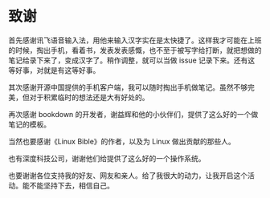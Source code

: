 # 致谢

首先感谢讯飞语音输入法，用他来输入汉字实在是太快捷了。这样我才可能在上班的时候，掏出手机，看着书，发表发表感慨，也不至于被写字给打断，就把想做的笔记给录下来了，变成汉字了。稍作调整，就可以当做 issue 记录下来。还有这等好事，对就是有这等好事。

其次感谢开源中国提供的手机客户端，我可以随时掏出手机做笔记。虽然不够完美，但对于积累临时的想法还是大有好处的。

再次感谢 bookdown 的开发者，谢益辉和他的小伙伴们，提供了这么好的一个做笔记的模板。

当然也要感谢《Linux Bible》的作者，以及为 Linux 做出贡献的那些人。

也有深度科技公司，谢谢他们给提供了这么好的一个操作系统。

也要谢谢各位支持我的好友、网友和亲人。给了我很大的动力，让我开启这个活动。能不能坚持下去，相信自己。